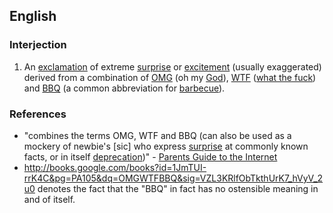 {{rfv}}
==English==

===Interjection===
#{{Internet slang}} An [[exclamation]] of extreme [[surprise]] or [[excitement]] (usually exaggerated) derived from a combination of [[OMG]] (oh my [[God]]), [[WTF]] ([[what the fuck]]) and [[BBQ]] (a common abbreviation for [[barbecue]]).

===References===
*"combines the terms OMG, WTF and BBQ (can also be used as a mockery of newbie's [sic] who express [[surprise]] at commonly known facts, or in itself [[deprecation]])" - [http://books.google.com/books?id=C_AF0rzXS9AC&pg=PA115&dq=OMGWTFBBQ&sig=sFgfBKLhUzgqRAfANJgzX27axCA Parents Guide to the Internet]
*http://books.google.com/books?id=1JmTUI-rrK4C&pg=PA105&dq=OMGWTFBBQ&sig=VZL3KRlfObTkthUrK7_hVyV_2u0 denotes the fact that the "BBQ" in fact has no ostensible meaning in and of itself.